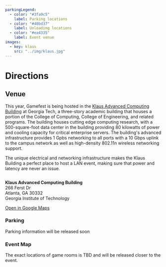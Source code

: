 ---
parkingLegend:
  - color: "#3fa9c5"
    label: Parking locations
  - color: "#40bd37"
    label: Unloading locations
  - color: "#ea4335"
    label: Event venue
images:
  - key: klaus
    src: "../img/klaus.jpg"
---

<Container className="bg-darker top-banner" container>

# <Icon name="car" className="mr-4" /> Directions

</Container>
<Container as="article">

## Venue

This year, Gamefest is being hosted in the [Klaus Advanced Computing Building](https://en.wikipedia.org/wiki/Klaus_Advanced_Computing_Building) at Georgia Tech, a three-story academic building that houses a portion of the College of Computing, College of Engineering, and related programs. The building houses cutting edge computing research, with a 500-square-foot data center in the building providing 80 kilowatts of power and cooling capacity for critical enterprise servers. The building's advanced infrastructure provides 1 Gpbs networking to all ports with a 10 Gbps uplink to the campus network as well as high-density 802.11n wireless networking support.

The unique electrical and networking infrastructure makes the Klaus Building a perfect place to host a LAN event, making sure that power and latency are never an issue.

<Space h="0.5rem" />
<Image image={props.images.klaus} overlay="rgba(20,20,20,0.2)" />
<Space h="2rem" />

**Klaus Advanced Computing Building**<br />
266 Ferst Dr<br />
Atlanta, GA 30332<br />
Georgia Institute of Technology

<div className="underline-links text-white">

[Open in Google Maps](https://goo.gl/maps/quYJu7ZsKt12)

</div>
<section className="bg-lighter p-4 rounded mt-5 mb-5">

### Parking

Parking information will be released soon

</section>

### Event Map

The exact locations of game rooms is TBD and will be released closer to the event.

<Space h="3rem" />
</Container>
